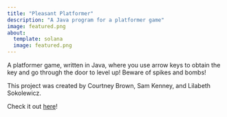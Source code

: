 ```yaml
---
title: "Pleasant Platformer"
description: "A Java program for a platformer game"
image: featured.png
about:
  template: solana
  image: featured.png
---
```


A platformer game, written in Java, where you use arrow keys to obtain the key and go through the door to level up! Beware of spikes and bombs!

This project was created by Courtney Brown, Sam Kenney, and Lilabeth Sokolewicz.

Check it out [here](https://github.com/Mac-COMP-127-Fall-2023/course-project-lilabeth-courtney-sam-1)!
